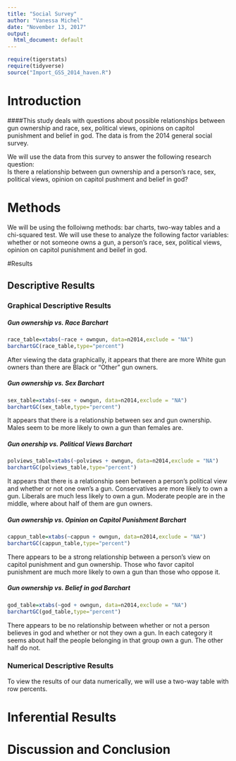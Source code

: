 ```yaml
---
title: "Social Survey"
author: "Vanessa Michel"
date: "November 13, 2017"
output:
  html_document: default
---
```


```r
require(tigerstats)
require(tidyverse)
source("Import_GSS_2014_haven.R")
```
<!-- We recommend you use git branches -- create a separate branch for each major section i.e. Introduction, Methods, Results, Inferential Results, and Discussion and Conclusions - leave the YAML block untouched until the final merge where you put in your own name !-->

# Introduction

<!--In this section you explain what you are trying to show.  Where did the data come from?  What is the research or other question you are trying to answer?!-->   

####This study deals with questions about possible relationships between gun ownership and race, sex, political views, opinions on capitol punishment and belief in god. The data is from the 2014 general social survey.

We will use the data from this survey to answer the following research question:  
Is there a relationship between gun ownership and a person's race, sex, political views, opinion on capitol pushment and belief in god?

# Methods

<!--Decide on your methods:  use "variable analysis" or other appropriate descriptors.  Make sure to choose at least one graphical method and at least one numerical method.!-->
We will be using the folloiwng methods: bar charts, two-way tables and a chi-squared test. We will use these to analyze the following factor variables: whether or not someone owns a gun, a person's race, sex, political views, opinion on capitol punishment and beilef in god.

#Results

<!--Divide this section into two sub-sections:  One for your descriptive  results and one for your inferential results.!-->

## Descriptive Results

### Graphical Descriptive Results

<!--Graphical results here.  Make sure to show your code.  Provide appropriate labels for axes, giving units if possible, and provide a good title for the graph, too.  Use the graphical results to describe the patterns if any that exist in the data as focused toward the research question!-->
##### **Gun ownership vs. Race Barchart**
```r
race_table=xtabs(~race + owngun, data=n2014,exclude = "NA")
barchartGC(race_table,type="percent")
```

After viewing the data graphically, it appears that there are more White gun owners than there are Black or "Other" gun owners. 

##### **Gun ownership vs. Sex Barchart**
```r
sex_table=xtabs(~sex + owngun, data=n2014,exclude = "NA")
barchartGC(sex_table,type="percent")
```

It appears that there is a relationship between sex and gun ownership. Males seem to be more likely to own a gun than females are. 

##### **Gun onership vs. Political Views Barchart**
```r
polviews_table=xtabs(~polviews + owngun, data=n2014,exclude = "NA")
barchartGC(polviews_table,type="percent")
```

It appears that there is a relationship seen between a person's political view and whether or not one own's a gun. Conservatives are more likely to own a gun. Liberals are much less likely to own a gun. Moderate people are in the middle, where about half of them are gun owners. 

##### **Gun ownership vs. Opinion on Capitol Punishment Barchart**
```r
cappun_table=xtabs(~cappun + owngun, data=n2014,exclude = "NA")
barchartGC(cappun_table,type="percent")
```

There appears to be a strong relationship between a person's view on capitol punishment and gun ownership. Those who favor capitol punishment are much more likely to own a gun than those who oppose it. 

##### **Gun ownership vs. Belief in god Barchart**
```r
god_table=xtabs(~god + owngun, data=n2014,exclude = "NA")
barchartGC(god_table,type="percent")
```

There appears to be no relationship between whether or not a person believes in god and whether or not they own a gun. In each category it seems about half the people belonging in that group own a gun. The other half do not. 

### Numerical Descriptive Results

<!--Numerical results go here. Use the numerical results to describe the patterns if any that exist in the data as focused toward the research question!-->

To view the results of our data numerically, we will use a two-way table with row percents. 

# Inferential Results

<!--State hypothesis clearly.  Make sure your discussion of the inferential test covers all the aspects that the test output produces, such as test statistic, p-value etc.  Make a decision about the null hypothesis, explain the assumptions on which the selected test/procedure was based, and why the chosen procedure satisfys the assumptions and is appropriate to answer the research question!-->


# Discussion and Conclusion

<!--Discussion and conclusion here.  If you found a relationship be sure to consider whether the relationship occurs because one of the variables causes the other, or whether they perhasps are related for some other reason.  Watch the chapter 6 videos from the GeorgeTown videos collection.!-->
